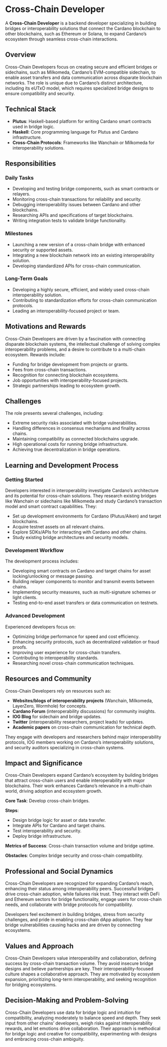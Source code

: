 # Cross-Chain Developer

A **Cross-Chain Developer** is a backend developer specializing in building bridges or interoperability solutions that connect the Cardano blockchain to other blockchains, such as Ethereum or Solana, to expand Cardano’s ecosystem through seamless cross-chain interactions.

## Overview

Cross-Chain Developers focus on creating secure and efficient bridges or sidechains, such as Milkomeda, Cardano’s EVM-compatible sidechain, to enable asset transfers and data communication across disparate blockchain networks. The role is unique due to Cardano’s distinct architecture, including its eUTxO model, which requires specialized bridge designs to ensure compatibility and security.

## Technical Stack

- **Plutus**: Haskell-based platform for writing Cardano smart contracts used in bridge logic.
- **Haskell**: Core programming language for Plutus and Cardano infrastructure.
- **Cross-Chain Protocols**: Frameworks like Wanchain or Milkomeda for interoperability solutions.

## Responsibilities

### Daily Tasks

- Developing and testing bridge components, such as smart contracts or relayers.
- Monitoring cross-chain transactions for reliability and security.
- Debugging interoperability issues between Cardano and other blockchains.
- Researching APIs and specifications of target blockchains.
- Writing integration tests to validate bridge functionality.

### Milestones

- Launching a new version of a cross-chain bridge with enhanced security or supported assets.
- Integrating a new blockchain network into an existing interoperability solution.
- Developing standardized APIs for cross-chain communication.

### Long-Term Goals

- Developing a highly secure, efficient, and widely used cross-chain interoperability solution.
- Contributing to standardization efforts for cross-chain communication protocols.
- Leading an interoperability-focused project or team.

## Motivations and Rewards

Cross-Chain Developers are driven by a fascination with connecting disparate blockchain systems, the intellectual challenge of solving complex interoperability problems, and a desire to contribute to a multi-chain ecosystem. Rewards include:

- Funding for bridge development from projects or grants.
- Fees from cross-chain transactions.
- Recognition for connecting blockchain ecosystems.
- Job opportunities with interoperability-focused projects.
- Strategic partnerships leading to ecosystem growth.

## Challenges

The role presents several challenges, including:

- Extreme security risks associated with bridge vulnerabilities.
- Handling differences in consensus mechanisms and finality across chains.
- Maintaining compatibility as connected blockchains upgrade.
- High operational costs for running bridge infrastructure.
- Achieving true decentralization in bridge operations.

## Learning and Development Process

### Getting Started

Developers interested in interoperability investigate Cardano’s architecture and its potential for cross-chain solutions. They research existing bridges like Wanchain or sidechains like Milkomeda and study Cardano’s transaction model and smart contract capabilities. They:

- Set up development environments for Cardano (Plutus/Aiken) and target blockchains.
- Acquire testnet assets on all relevant chains.
- Explore SDKs/APIs for interacting with Cardano and other chains.
- Study existing bridge architectures and security models.

### Development Workflow

The development process includes:

- Developing smart contracts on Cardano and target chains for asset locking/unlocking or message passing.
- Building relayer components to monitor and transmit events between chains.
- Implementing security measures, such as multi-signature schemes or light clients.
- Testing end-to-end asset transfers or data communication on testnets.

### Advanced Development

Experienced developers focus on:

- Optimizing bridge performance for speed and cost efficiency.
- Enhancing security protocols, such as decentralized validation or fraud proofs.
- Improving user experience for cross-chain transfers.
- Contributing to interoperability standards.
- Researching novel cross-chain communication techniques.

## Resources and Community

Cross-Chain Developers rely on resources such as:

- **Websites/blogs of interoperability projects** (Wanchain, Milkomeda, LayerZero, Wormhole) for concepts.
- **Cardano Forum** (interoperability discussions) for community insights.
- **IOG Blog** for sidechain and bridge updates.
- **Twitter** (interoperability researchers, project leads) for updates.
- **Academic papers** on cross-chain communication for technical depth.

They engage with developers and researchers behind major interoperability protocols, IOG members working on Cardano’s interoperability solutions, and security auditors specializing in cross-chain systems.

## Impact and Significance

Cross-Chain Developers expand Cardano’s ecosystem by building bridges that attract cross-chain users and enable interoperability with major blockchains. Their work enhances Cardano’s relevance in a multi-chain world, driving adoption and ecosystem growth.

**Core Task**: Develop cross-chain bridges.

**Steps**:

- Design bridge logic for asset or data transfer.
- Integrate APIs for Cardano and target chains.
- Test interoperability and security.
- Deploy bridge infrastructure.

**Metrics of Success**: Cross-chain transaction volume and bridge uptime.

**Obstacles**: Complex bridge security and cross-chain compatibility.

## Professional and Social Dynamics

Cross-Chain Developers are recognized for expanding Cardano’s reach, enhancing their status among interoperability peers. Successful bridges drive cross-chain adoption, while failures risk trust. They interact with DeFi and Ethereum sectors for bridge functionality, engage users for cross-chain needs, and collaborate with bridge protocols for compatibility.

Developers feel excitement in building bridges, stress from security challenges, and pride in enabling cross-chain dApp adoption. They fear bridge vulnerabilities causing hacks and are driven by connecting ecosystems.

## Values and Approach

Cross-Chain Developers value interoperability and collaboration, defining success by cross-chain transaction volume. They avoid insecure bridge designs and believe partnerships are key. Their interoperability-focused culture shapes a collaborative approach. They are motivated by ecosystem expansion, prioritizing long-term interoperability, and seeking recognition for bridging ecosystems.

## Decision-Making and Problem-Solving

Cross-Chain Developers use data for bridge logic and intuition for compatibility, analyzing moderately to balance speed and depth. They seek input from other chains’ developers, weigh risks against interoperability rewards, and let emotions drive collaboration. Their approach is methodical for bridge logic and creative for compatibility, experimenting with designs and embracing cross-chain ambiguity.
